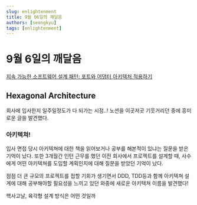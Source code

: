 ```yaml
---
slug: enlightenment
title: 9월 06일의 꺠달음
authors: [seongkyu]
tags: [enlightenment]
---
```


# 9월 6일의 깨달음

[지속 가능한 소프트웨어 설계 패턴: 포트와 어댑터 아키텍처 적용하기](https://engineering.linecorp.com/ko/blog/port-and-adapter-architecture/)

## Hexagonal Architecture

회사에 입사한지 일주일정도가 다 되가는 시점..! 노션을 이곳저곳 기웃거리던 중에 흥미로운 글을 발견했다.

### 아키텍쳐!

입사 면접 당시 아키텍쳐에 대한 책을 읽어보거나 공부를 해본적이 있냐는 질문을 받은 기억이 났다. 또한 3개월간 인턴 근무를 했던 이전 회사에서 프로젝트를 설계할 때, 사수에게 어떤 아키텍쳐를 도입할 계획인지에 대해 질문을 받았던 기억이 났다.

점점 더 큰 규모의 프로젝트를 접할 기회가 생기면서 DDD, TDD등과 함께 아키텍쳐 설계에 대해 공부해야할 필요성을 느끼고 있던 와중에 새로운 아키텍쳐 이름을 발견했다!

헥사고날, 육각형 설계 방식은 어떤 것일까